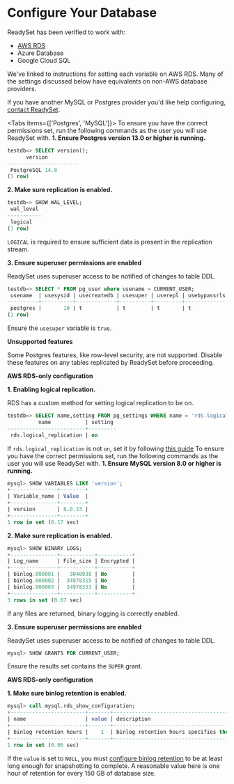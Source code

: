 
# Configure Your Database

<Callout type="info">
ReadySet has been verified to work with:

- [AWS RDS](/demos/aws-rds-directions)
- Azure Database
- Google Cloud SQL

We've linked to instructions for setting each variable on AWS RDS. 
Many of the settings discussed below have equivalents on non-AWS database providers.

If you have another MySQL or Postgres provider you'd like help configuring, [contact ReadySet](https://github.com/readysettech/readyset/issues).
</Callout>

<Tabs items={['Postgres', 'MySQL']}> 
<Tab>
<Callout type="info">To ensure you have the correct permissions set, run the following commands as the user you will use ReadySet with.</Callout>
**1. Ensure Postgres version 13.0 or higher is running.**

```sql
testdb=> SELECT version();
      version
-----------------------
 PostgreSQL 14.8
(1 row)

```

**2. Make sure replication is enabled.**

```sql
testdb=> SHOW WAL_LEVEL;
 wal_level
-----------
 logical
(1 row)
```

`LOGICAL` is required to ensure sufficient data is present in the replication stream.

**3. Ensure superuser permissions are enabled**

ReadySet uses superuser access to be notified of changes to table DDL.

```sql
testdb=> SELECT * FROM pg_user where usename = CURRENT_USER;
 usename  | usesysid | usecreatedb | usesuper | userepl | usebypassrls |  passwd  | valuntil | useconfig
----------+----------+-------------+----------+---------+--------------+----------+----------+-----------
 postgres |       10 | t           | t        | t       | t            | ******** |          |
(1 row)
```

Ensure the `usesuper` variable is `true`.

**Unsupported features**

Some Postgres features, like row-level security, are not supported.  Disable these features on any tables replicated by ReadySet before proceeding.

**AWS RDS-only configuration**

**1. Enabling logical replication.**

RDS has a custom method for setting logical replication to be on.

```sql
testdb=> SELECT name,setting FROM pg_settings WHERE name = 'rds.logical_replication'
          name           | setting
-------------------------+---------
 rds.logical_replication | on
```

If `rds.logical_replication` is not `on`, set it by following [this guide](https://docs.aiven.io/docs/products/postgresql/howto/logical-replication-aws-rds)
</Tab>
<Tab>
<Callout type="info">To ensure you have the correct permissions set, run the following commands as the user you will use ReadySet with.</Callout>
**1. Ensure MySQL version 8.0 or higher is running.**

```sql
mysql> SHOW VARIABLES LIKE 'version';
+---------------+--------+
| Variable_name | Value  |
+---------------+--------+
| version       | 8.0.33 |
+---------------+--------+
1 row in set (0.17 sec)
```

**2. Make sure replication is enabled.**

```sql
mysql> SHOW BINARY LOGS;
+---------------+-----------+-----------+
| Log_name      | File_size | Encrypted |
+---------------+-----------+-----------+
| binlog.000001 |   3040038 | No        |
| binlog.000002 |  34978315 | No        |
| binlog.000003 |  34978333 | No        |
+---------------+-----------+-----------+
3 rows in set (0.07 sec)
```

If any files are returned, binary logging is correctly enabled.

**3. Ensure superuser permissions are enabled**

ReadySet uses superuser access to be notified of changes to table DDL.

```sql
mysql> SHOW GRANTS FOR CURRENT_USER;
```

Ensure the results set contains the `SUPER` grant.

**AWS RDS-only configuration**

**1. Make sure binlog retention is enabled.**

```sql
mysql> call mysql.rds_show_configuration;
+------------------------+-------+------------------------------------------------------------------------------------------------------+
| name                   | value | description                                                                                          |
+------------------------+-------+------------------------------------------------------------------------------------------------------+
| binlog retention hours |    1  | binlog retention hours specifies the duration in hours before binary logs are automatically deleted. |
+------------------------+-------+------------------------------------------------------------------------------------------------------+
1 row in set (0.06 sec)
```

If the `value` is set to `NULL`, you must [configure binlog retention](https://docs.aws.amazon.com/AmazonRDS/latest/UserGuide/mysql-stored-proc-configuring.html#mysql_rds_set_configuration-usage-notes.binlog-retention-hours) to be at least long enough for snapshotting to complete.  A reasonable value here is one hour of retention for every 150 GB of database size.
</Tab>
</Tabs>